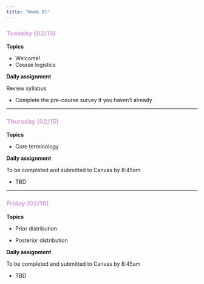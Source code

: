 ```yaml
---
title: "Week 01"
---
```


::: {style="color: #DDA0DD"}
### Tuesday (02/13)
:::

**Topics**

-   Welcome!
-   Course logistics

**Daily assignment**

Review syllabus

-   Complete the pre-course survey if you haven't already

------------------------------------------------------------------------

::: {style="color: #DDA0DD"}
### Thursday (02/15)
:::

**Topics**

-   Core terminology

**Daily assignment**

To be completed and submitted to Canvas by 8:45am

-   TBD

------------------------------------------------------------------------

::: {style="color: #DDA0DD"}
### Friday (02/16)
:::

**Topics**

-   Prior distribution

-   Posterior distribution

**Daily assignment**

To be completed and submitted to Canvas by 8:45am

-   TBD
